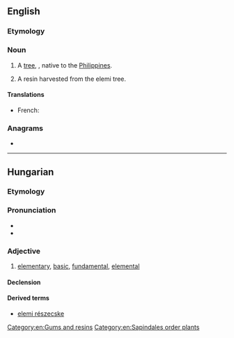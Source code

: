 ==English==
{{rfi|en}}
{{wikipedia}}

===Etymology===
{{rfe|lang=en}}

===Noun===
{{en-noun|~}}

# A [[tree]], {{taxlink|Canarium luzonicum|species|noshow=1}}, native to the [[Philippines]].
# {{lb|en|uncountable}} A resin harvested from the elemi tree.

====Translations====
{{trans-top|elemi}}
* French: {{t+|fr|élémi}}
{{trans-mid}}
{{trans-bottom}}

===Anagrams===
* {{anagrams|en|Emile}}

[[Category:en:Gums and resins]]
[[Category:en:Sapindales order plants]]

----

==Hungarian==

===Etymology===
{{hu-suffix|elem|i|pos=adj}}

===Pronunciation===
* {{hu-IPA}}
* {{hyphenation|ele|mi|lang=hu}}

===Adjective===
{{hu-adj|bb}}

# [[elementary]], [[basic]], [[fundamental]], [[elemental]]

====Declension====
{{hu-infl-nom|elemie|e|-}}

====Derived terms====
* [[elemi részecske]]